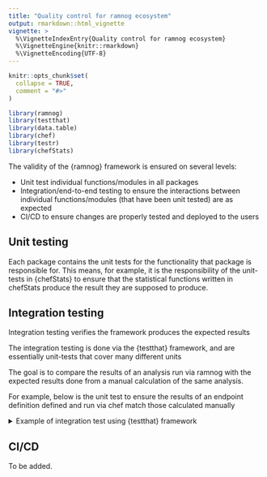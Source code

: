 ```yaml
---
title: "Quality control for ramnog ecosystem"
output: rmarkdown::html_vignette
vignette: >
  %\VignetteIndexEntry{Quality control for ramnog ecosystem}
  %\VignetteEngine{knitr::rmarkdown}
  %\VignetteEncoding{UTF-8}
---
```


```r
knitr::opts_chunk$set(
  collapse = TRUE,
  comment = "#>"
)
```

```r
library(ramnog)
library(testthat)
library(data.table)
library(chef)
library(testr)
library(chefStats)
```

The validity of the {ramnog} framework is ensured on several levels:

 - Unit test individual functions/modules in all packages
 - Integration/end-to-end testing to ensure the interactions between individual functions/modules (that have been unit tested) are as expected
 - CI/CD to ensure changes are properly tested and deployed to the users

## Unit testing

Each package contains the unit tests for the functionality that package is responsible for. This means, for example, it is the responsibility of the unit-tests in {chefStats} to ensure that the statistical functions written in chefStats produce the result they are supposed to produce.


## Integration testing

Integration testing verifies the framework produces the expected results

The integration testing is done via the {testthat} framework, and are essentially unit-tests that cover many different units

The goal is to compare the results of an analysis run via ramnog with the expected results done from a manual calculation of the same analysis.

For example, below is the unit test to ensure the results of an endpoint definition defined and run via chef match those calculated manually

<details>
<summary>Example of integration test using {testthat} framework </summary>

```r
testthat::test_that("Valide stats when one strata level is not found",
          {
            # SETUP -------------------------------------------------------------------
            testr::create_local_project()
            mk_adae <- function(study_metadata) {
              adsl <- pharmaverseadam::adsl |> data.table::setDT()
              adae <- pharmaverseadam::adae |> data.table::setDT()
              adae_out <-
                merge(adsl, adae[, c(setdiff(names(adae), names(adsl)), "USUBJID"), with =
                                   F], by = "USUBJID", all = TRUE)
              adae_out[TRT01A %in% c('Placebo', 'Xanomeline High Dose'),]
            }
            mk_ep_def <- function() {
              chef::mk_endpoint_str(
                study_metadata = list(),
                pop_var = "SAFFL",
                pop_value = "Y",
                treatment_var = "TRT01A",
                treatment_refval = "Xanomeline High Dose",
                stratify_by = list(c("SEX")),
                data_prepare = mk_adae,
                endpoint_label = "A",
                custom_pop_filter = "SEX == 'F'",
                group_by = list(list(AESEV = c())),
                stat_by_strata_by_trt = list(
                  "N" = chefStats::n_subj,
                  "E" = chefStats::n_event,
                  "N subj E" = chefStats::n_subj_event
                ),
                stat_by_strata_across_trt = list("RR" = chefStats::RR,
                                                 "OR" = chefStats::OR),
                stat_across_strata_across_trt = list("P-interaction" = chefStats::p_val_interaction)
              )
            }

            chef::use_chef(
              pipeline_dir = "pipeline",
              r_functions_dir = "R/",
              pipeline_id = "01",
              mk_endpoint_def_fn = mk_ep_def,
              mk_adam_fn = list(mk_adae)
            )
            # ACT ---------------------------------------------------------------------
            targets::tar_make()
            targets::tar_load(ep_stat)
            # EXPECT ------------------------------------------------------------------
            # Manually calculated expected results
            x <- mk_adae(study_metadata = NULL)
            # Relative Risk
            actual <-
              ep_stat[endpoint_group_filter == "AESEV == \"SEVERE\"" &
                        fn_name == "RR" &
                        stat_filter == "SEX == \"F\"" & stat_result_label == "RR", stat_result_value]
            x1 <- x[SEX == "F" & SAFFL == "Y"]
            x1[, event := FALSE]
            x1[AESEV == "SEVERE", event := TRUE] |> data.table::setorder(-event)
            x1_unique <-
              unique(x1, by = "USUBJID", fromLast = FALSE)
            two_by_two <-
              x1_unique[, .N, by = .(TRT01A, event)][order(TRT01A, event)]
            
            # Outcome, exposed
            a <-
              two_by_two[TRT01A == "Xanomeline High Dose" &
                           (event), N] 
            
            # No outcome, exposed
            b <-
              two_by_two[TRT01A == "Xanomeline High Dose" &
                           !(event), N] 
             
            # Outcome, not exposed
            c <-
              two_by_two[TRT01A == "Placebo" &
                           (event), N]
            
            # No outcome, not exposed
            d <-
              two_by_two[TRT01A == "Placebo" &
                           !(event), N] 
            
            expected <- (a / sum(a, b)) / (c / sum(c, d))
            expect_identical(actual, expected)

            # Number of Events
            actual <-
              ep_stat[endpoint_group_filter == "AESEV == \"SEVERE\"" &
                        fn_name == "E" &
                        strata_var == "SEX"]
            expected <-
              x1[(event), .N, by = .(TRT01A)][order(TRT01A)][, as.double(N)]
            expect_identical(actual$stat_result_value, expected)
          })
```
</details>

## CI/CD 
To be added.

